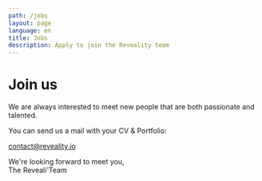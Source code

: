 ```yaml
---
path: /jobs
layout: page
language: en
title: Jobs
description: Apply to join the Reveality team
---
```


# Join us

We are always interested to meet new people that are both passionate and talented.

You can send us a mail with your CV & Portfolio:

<a href="mailto:contact@reveality.io">contact@reveality.io</a>

We're looking forward to meet you,  
The Reveali'Team
